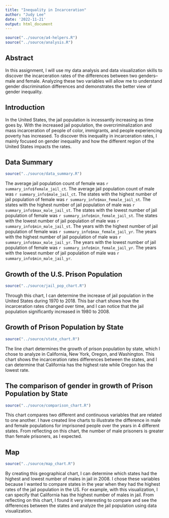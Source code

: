 ```yaml
---
title: "Inequality in Incarceration"
author: "Judy Lee"
date: '2022-11-21'
output: html_document
---
```


```r
source("../source/a4-helpers.R")
source("../source/analysis.R")
```

## Abstract 
In this assignment, I will use my data analysis and data visualization skills to discover the incarceration rates of the differences between two genders–male and female. Analyzing these two variables will allow me to understand gender discrimination differences and demonstrates the better view of gender inequality. 

## Introduction 
In the United States, the jail population is incessantly increasing as time goes by. With the increased jail population, the overcriminalization and mass incarceration of people of color, immigrants, and people experiencing poverty has increased. To discover this inequality in incarceration rates, I mainly focused on gender inequality and how the different region of the United States impacts the rates. 

## Data Summary 
```r
source("../source/data_summary.R")
```
The average jail population count of female was `r summary_info$female_jail_ct`.
The average jail population count of male was `r summary_info$male_jail_ct`.
The states with the highest number of jail population of female was `r summary_info$max_female_jail_st`.
The states with the highest number of jail population of male was `r summary_info$max_male_jail_st`.
The states with the lowest number of jail population of female was `r summary_info$min_female_jail_st`.
The states with the lowest number of jail population of male was `r summary_info$min_male_jail_st`.
The years with the highest number of jail population of female was `r summary_info$max_female_jail_yr`.
The years with the highest number of jail population of male was `r summary_info$max_male_jail_yr`.
The years with the lowest number of jail population of female was `r summary_info$min_female_jail_yr`.
The years with the lowest number of jail population of male was `r summary_info$min_male_jail_yr`.

## Growth of the U.S. Prison Population
```r
source("../source/jail_pop_chart.R")
```

Through this chart, I can determine the increase of jail population in the United States during 1970 to 2018. This bar chart shows how the incarceration rates changed over time, and I can notice that the jail population significantly increased in 1980 to 2008. 

## Growth of Prison Population by State
```r
source("../source/state_chart.R")
```

The line chart determines the growth of prison population by state, which I chose to analyze in California, New York, Oregon, and Washington. This chart shows the incarceration rates differences between the states, and I can determine that California has the highest rate while Oregon has the lowest rate. 

## The comparison of gender in growth of Prison Population by State
```r
source("../source/comparison_chart.R")
```

This chart compares two different and continuous variables that are related to one another. I have created line charts to illustrate the difference in male and female populations for imprisoned people over the years in 4 different states. From reflecting on this chart, the number of male prisoners is greater than female prisoners, as I expected.

## Map
```r
source("../source/map_chart.R")
```

By creating this geographical chart, I can determine which states had the highest and lowest number of males in jail in 2008. I chose these variables because I wanted to compare states in the year when they had the highest rates of the jail population in the US. For example, with this visualization, I can specify that California has the highest number of males in jail. From reflecting on this chart, I found it very interesting to compare and see the differences between the states and analyze the jail population using data visualization. 

